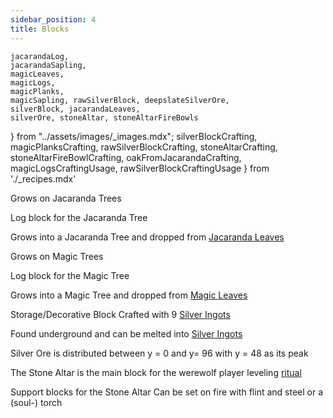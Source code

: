 ```yaml
---
sidebar_position: 4
title: Blocks
---
```


    jacarandaLog,
    jacarandaSapling,
    magicLeaves,
    magicLogs,
    magicPlanks,
    magicSapling, rawSilverBlock, deepslateSilverOre,
    silverBlock, jacarandaLeaves,
    silverOre, stoneAltar, stoneAltarFireBowls
} from "../assets/images/_images.mdx";
    silverBlockCrafting,
    magicPlanksCrafting,
    rawSilverBlockCrafting,
    stoneAltarCrafting,
    stoneAltarFireBowlCrafting,
    oakFromJacarandaCrafting,
    magicLogsCraftingUsage,
    rawSilverBlockCraftingUsage
} from './_recipes.mdx'





<Block title="Jacaranda Leaves" img={jacarandaLeaves} >

Grows on Jacaranda Trees
</Block>

<Block title="Jacaranda Log" img={jacarandaLog} usage={oakFromJacarandaCrafting}>

Log block for the Jacaranda Tree
</Block>
<Block title="Jacaranda Sapling" img={jacarandaSapling} >

Grows into a Jacaranda Tree and dropped from [Jacaranda Leaves](#jacaranda-leaves)
</Block>
<Block title="Magic Leaves" img={magicLeaves} >

Grows on Magic Trees
</Block>
<Block title="Magic Log" img={magicLogs} usage={magicLogsCraftingUsage}>

Log block for the Magic Tree
</Block>
<Block title="Magic Planks" img={magicPlanks} source={magicPlanksCrafting}>

</Block>
<Block title="Magic Sapling" img={magicSapling} >

Grows into a Magic Tree and dropped from [Magic Leaves](#magic-leaves)
</Block>
<Block title="Silver Block" img={silverBlock} source={silverBlockCrafting}>

Storage/Decorative Block
Crafted with 9 [Silver Ingots](./items.mdx#silver-ingot)
</Block>
<Block title="Raw Silver Block" img={rawSilverBlock} source={rawSilverBlockCrafting} usage={rawSilverBlockCraftingUsage}>

</Block>
<Block title="Silver Ore" img={silverOre} >

Found underground and can be melted into [Silver Ingots](./items.mdx#silver-ingot)

Silver Ore is distributed between y = 0 and y= 96 with y = 48 as its peak
</Block>
<Block title="Deepslate Silver Ore" img={deepslateSilverOre} >

</Block>
<Block title="Stone Altar" img={stoneAltar} source={stoneAltarCrafting}>

The Stone Altar is the main block for the werewolf player leveling [ritual](../werewolf/leveling.md#ritual)
</Block>
<Blocks title="Stone Altar Fire Bowl" img={stoneAltarFireBowls} source={stoneAltarFireBowlCrafting}>

Support blocks for the Stone Altar
Can be set on fire with flint and steel or a (soul-) torch
</Blocks>
